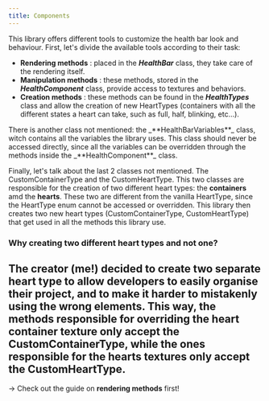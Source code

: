 ```yaml
---
title: Components
---
```


This library offers different tools to customize the health bar look and behaviour.
First, let's divide the available tools according to their task:
- **Rendering methods** : placed in the _**HealthBar**_ class, they take care of the rendering itself.
- **Manipulation methods** : these methods, stored in the _**HealthComponent**_ class, provide access to textures and behaviors.
- **Creation methods** : these methods can be found in the _**HealthTypes**_ class and allow the creation of new HeartTypes (containers with all the different states a heart can take, such as full, half, blinking, etc...).

<Callout variant="warning">
    There is another class not mentioned: the _**HealthBarVariables**_ class, witch contains all the variables the library uses.
    This class should never be accessed directly, since all the variables can be overridden through the methods inside the _**HealthComponent**_ class.
</Callout>

Finally, let's talk about the last 2 classes not mentioned. The CustomContainerType and the CustomHeartType.
This two classes are responsible for the creation of two different heart types: the **containers** amd the **hearts**. These two are different from the
vanilla HeartType, since the HeartType enum cannot be accessed or overridden. This library then creates two new heart types (CustomContainerType, CustomHeartType)
that get used in all the methods this library use.

### Why creating two different heart types and not one?

The creator (me!) decided to create two separate heart type to allow developers to easily organise their project,
and to make it harder to mistakenly using the wrong elements. This way, the methods responsible for overriding
the heart container texture only accept the CustomContainerType,
while the ones responsible for the hearts textures only accept the CustomHeartType.
----

 -> Check out the guide on **rendering methods** first!


